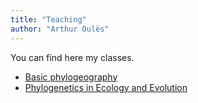 ```yaml
---
title: "Teaching"
author: "Arthur Oulès"
---
```


You can find here my classes.

* [Basic phylogeography](Teaching/TD_Biodiversite/biodiversity_tutorial.qmd)
* [Phylogenetics in Ecology and Evolution](Teaching/TD_Ecologie_Evolution/Ecologie_Evolution_TD1.qmd)
